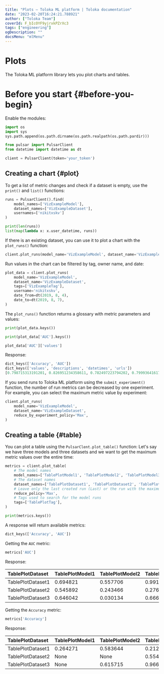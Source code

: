 ```yaml
---
title: "Plots — Toloka ML platform | Toloka documentation"
date: "2023-02-20T16:24:21.788921"
author: ["Toloka Team"]
coverId: F_bIcOYF9yjrxkPZrXc3
tags: ["engineering"]
ogDescription: ""
docsMenu: "mlMenu"
---
```


# Plots

The Toloka ML platform library lets you plot charts and tables.

# Before you start {#before-you-begin}

Enable the modules:

```py
import os
import sys
sys.path.append(os.path.dirname(os.path.realpath(os.path.pardir)))

from pulsar import PulsarClient
from datetime import datetime as dt

client = PulsarClient(token='your_token')
```

## Creating a chart {#plot}

To get a list of metric changes and check if a dataset is empty, use the `print()` and `list()` functions:

```py
runs = PulsarClient().find(
    model_names=['VizExampleModel'],
    dataset_names=['VizExampleDataset'],
    usernames=['nikitxskv']
)

print(len(runs))
list(map(lambda x: x.user_datetime, runs))
```

If there is an existing dataset, you can use it to plot a chart with the `plot_runs()` function:

```py
client.plot_runs(model_name='VizExampleModel', dataset_name='VizExampleDataset')
```

Run values in the chart can be filtered by tag, owner name, and date:

```py
plot_data = client.plot_runs(
    model_name='VizExampleModel',
    dataset_name='VizExampleDataset',
    tags=['VizExampleTag'],
    username='nikitxskv',
    date_from=dt(2019, 8, 4),
    date_to=dt(2019, 8, 7),
)
```

The `plot_runs()` function returns a glossary with metric parameters and values:

```py
print(plot_data.keys())

print(plot_data['AUC'].keys())

plot_data['AUC']['values']
```

Response:

```py
dict_keys(['Accuracy', 'AUC'])
dict_keys(['values', 'descriptions', 'datetimes', 'urls'])
[0.798715313191201, 0.826951234358611, 0.782497223794202, 0.7999364161722352]
```

If you send runs to Toloka ML platform using the `submit_experiment()` function, the number of run metrics can be decreased by one experiment. For example, you can select the maximum metric value by experiment:

```py
client.plot_runs(
    model_name='VizExampleModel',
    dataset_name='VizExampleDataset',
    reduce_by_experiment_policy='Max',
)
```

## Creating a table {#table}

You can plot a table using the `PulsarClent.plot_table()` function: Let's say we have three models and three datasets and we want to get the maximum metric values over the entire time:

```py
metrics = client.plot_table(
    # The model names
    model_names=['TablePlotModel1', 'TablePlotModel2', 'TablePlotModel3'],
    # The dataset names
    dataset_names=['TablePlotDataset1', 'TablePlotDataset2', 'TablePlotDataset3'],
    # Leave only the last created run (Last) or the run with the maximum (Max) or minimum (Min) metrics value
    reduce_policy='Max',
    # Tags used to search for the model runs
    tags=['TablePlotTag'],
)

print(metrics.keys())
```

A response will return available metrics:

```py
dict_keys(['Accuracy', 'AUC'])
```

Getting the `AUC` metric:

```py
metrics['AUC']
```

Response:

TablePlotDataset | TablePlotModel1 | TablePlotModel2 | TablePlotModel3
:--- | :--- |:--- | :---
TablePlotDataset1 |0.694821 |0.557706 |0.991075
TablePlotDataset2 |0.545892 |0.243466 |0.276137
TablePlotDataset3 |0.646042 |0.030134 |0.666217

Getting the `Accuracy` metric:

```py
metrics['Accuracy']
```

Response:

TablePlotDataset | TablePlotModel1 | TablePlotModel2 | TablePlotModel3
:--- | :--- |:--- | :---
TablePlotDataset1 | 0.264271 | 0.583644 | 0.212879
TablePlotDataset2 | None | None | 0.554404
TablePlotDataset3 | None | 0.615715 | 0.966925

